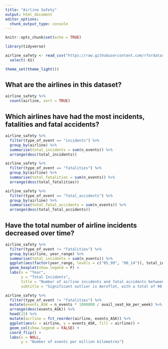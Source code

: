 ---
title: "Airline Safety"
output: html_document
editor_options: 
  chunk_output_type: console
---

```{r setup, include=FALSE}
knitr::opts_chunk$set(echo = TRUE)
```

```{r message=FALSE, warning=FALSE}
library(tidyverse)

airline_safety <- read_csv("https://raw.githubusercontent.com/rfordatascience/tidytuesday/master/data/2018/2018-08-07/week19_airline_safety.csv") %>%
  select(-X1)

theme_set(theme_light())
```

## What are the airlines in this dataset?

```{r}
airline_safety %>%
  count(airline, sort = TRUE)
```

## Which airlines have had the most incidents, fatalities and fatal accidents?

```{r}
airline_safety %>%
  filter(type_of_event == "incidents") %>%
  group_by(airline) %>%
  summarise(total_incidents = sum(n_events)) %>%
  arrange(desc(total_incidents))

airline_safety %>%
  filter(type_of_event == "fatalities") %>%
  group_by(airline) %>%
  summarise(total_fatalities = sum(n_events)) %>%
  arrange(desc(total_fatalities))

airline_safety %>%
  filter(type_of_event == "fatal_accidents") %>%
  group_by(airline) %>%
  summarise(total_fatal_accidents = sum(n_events)) %>%
  arrange(desc(total_fatal_accidents))

```

## Have the total number of airline incidents decreased over time?

```{r fig.width=7, fig.height=6}
airline_safety %>%
  filter(type_of_event != "fatalities") %>%
  group_by(airline, year_range) %>%
  summarise(total_incidents = sum(n_events)) %>%
  ggplot(aes(factor(year_range, levels = c("85_99", "00_14")), total_incidents, fill = year_range)) +
  geom_boxplot(show.legend = F) +
  labs(x = "Year",
       y = "Total Incidents",
       title = "Number of airline incidents and fatal accidents between 1985-99 and 2000-14",
       subtitle = "Significant outlier is Aeroflot, with a total of 90 incidents between 1985 and 1999")
```


```{r}
airline_safety %>%
  filter(type_of_event != "fatalities") %>%
  mutate(events_ASK = n_events * 1000000 / avail_seat_km_per_week) %>%
  arrange(desc(events_ASK)) %>%
  head(15) %>%
  mutate(airline = fct_reorder(airline, events_ASK)) %>%
  ggplot(aes(x = airline, y = events_ASK, fill = airline)) +
  geom_col(show.legend = FALSE) +
  coord_flip() +
  labs(x = NULL,
       y = "Number of events per million kilometres")
```






